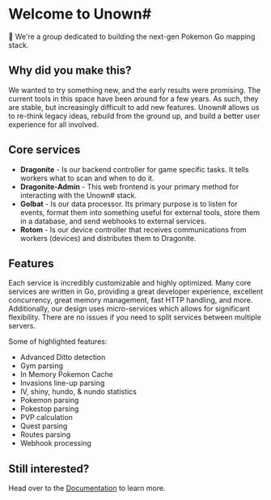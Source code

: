 # Welcome to Unown#

👋 We're a group dedicated to building the next-gen Pokemon Go mapping stack.

## Why did you make this?

We wanted to try something new, and the early results were promising. The current tools in this space have been around for a few years. As such, they are stable, but increasingly difficult to add new features. Unown# allows us to re-think legacy ideas, rebuild from the ground up, and build a better user experience for all involved.

## Core services

- **Dragonite** - Is our backend controller for game specific tasks. It tells workers what to scan and when to do it.
- **Dragonite-Admin** - This web frontend is your primary method for interacting with the Unown# stack.
- **Golbat** - Is our data processor. Its primary purpose is to listen for events, format them into something useful for external tools, store them in a database, and send webhooks to external services.
- **Rotom** - Is our device controller that receives communications from workers (devices) and distributes them to Dragonite.

## Features

Each service is incredibly customizable and highly optimized. Many core services are written in Go, providing a great developer experience, excellent concurrency, great memory management, fast HTTP handling, and more. Additionally, our design uses micro-services which allows for significant flexibility. There are no issues if you need to split services between multiple servers.

Some of highlighted features:

- Advanced Ditto detection
- Gym parsing
- In Memory Pokemon Cache
- Invasions line-up parsing
- IV, shiny, hundo, & nundo statistics
- Pokemon parsing
- Pokestop parsing
- PVP calculation
- Quest parsing
- Routes parsing
- Webhook processing

## Still interested?

Head over to the [Documentation](./docs) to learn more.
